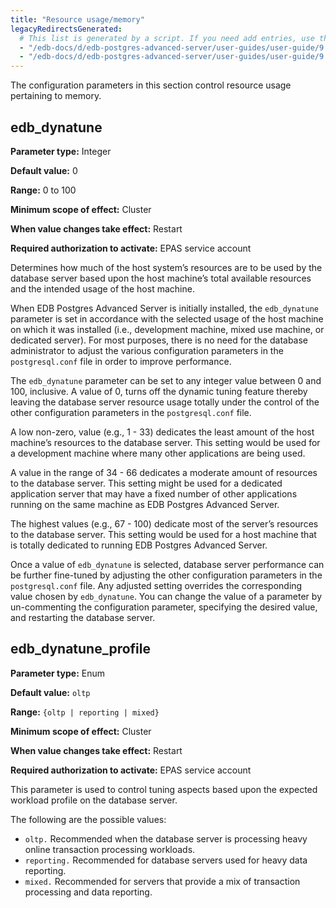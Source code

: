 ```yaml
---
title: "Resource usage/memory"
legacyRedirectsGenerated:
  # This list is generated by a script. If you need add entries, use the `legacyRedirects` key.
  - "/edb-docs/d/edb-postgres-advanced-server/user-guides/user-guide/9.6/EDB_Postgres_Advanced_Server_Guide.1.13.html"
  - "/edb-docs/d/edb-postgres-advanced-server/user-guides/user-guide/9.5/EDB_Postgres_Enterprise_Guide.1.013.html"
---
```


<div id="resource_usage_memory" class="registered_link"></div>

The configuration parameters in this section control resource usage pertaining to memory.

## edb_dynatune

**Parameter type:** Integer

**Default value:** 0

**Range:** 0 to 100

**Minimum scope of effect:** Cluster

**When value changes take effect:** Restart

**Required authorization to activate:** EPAS service account

Determines how much of the host system’s resources are to be used by the database server based upon the host machine’s total available resources and the intended usage of the host machine.

When EDB Postgres Advanced Server is initially installed, the `edb_dynatune` parameter is set in accordance with the selected usage of the host machine on which it was installed (i.e., development machine, mixed use machine, or dedicated server). For most purposes, there is no need for the database administrator to adjust the various configuration parameters in the `postgresql.conf` file in order to improve performance.

The `edb_dynatune` parameter can be set to any integer value between 0 and 100, inclusive. A value of 0, turns off the dynamic tuning feature thereby leaving the database server resource usage totally under the control of the other configuration parameters in the `postgresql.conf` file.

A low non-zero, value (e.g., 1 - 33) dedicates the least amount of the host machine’s resources to the database server. This setting would be used for a development machine where many other applications are being used.

A value in the range of 34 - 66 dedicates a moderate amount of resources to the database server. This setting might be used for a dedicated application server that may have a fixed number of other applications running on the same machine as EDB Postgres Advanced Server.

The highest values (e.g., 67 - 100) dedicate most of the server’s resources to the database server. This setting would be used for a host machine that is totally dedicated to running EDB Postgres Advanced Server.

Once a value of `edb_dynatune` is selected, database server performance can be further fine-tuned by adjusting the other configuration parameters in the `postgresql.conf` file. Any adjusted setting overrides the corresponding value chosen by `edb_dynatune`. You can change the value of a parameter by un-commenting the configuration parameter, specifying the desired value, and restarting the database server.

## edb_dynatune_profile

**Parameter type:** Enum

**Default value:** `oltp`

**Range:** `{oltp | reporting | mixed}`

**Minimum scope of effect:** Cluster

**When value changes take effect:** Restart

**Required authorization to activate:** EPAS service account

This parameter is used to control tuning aspects based upon the expected workload profile on the database server.

The following are the possible values:

-   `oltp.` Recommended when the database server is processing heavy online transaction processing workloads.
-   `reporting.` Recommended for database servers used for heavy data reporting.
-   `mixed.` Recommended for servers that provide a mix of transaction processing and data reporting.
